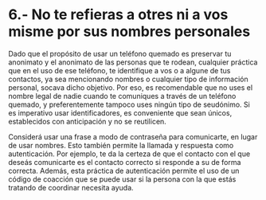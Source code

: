 # 6.- No te refieras a otres ni a vos misme por sus nombres personales {-}

Dado que el propósito de usar un teléfono quemado es preservar tu anonimato y el anonimato de las personas que te rodean, cualquier práctica que en el uso de ese teléfono, te identifique a vos o a algune de tus contactos, ya sea mencionando nombres o cualquier tipo de información personal, socava dicho objetivo. Por eso, es recomendable que no uses el nombre legal de nadie cuando te comuniques a través de un teléfono quemado, y preferentemente tampoco uses ningún tipo de seudónimo. Si es imperativo usar identificadores, es conveniente que sean únicos, establecidos con anticipación y no se reutilicen.

Considerá usar una frase a modo de contraseña para comunicarte, en lugar de usar nombres. Esto también permite la llamada y respuesta como autenticación. Por ejemplo, te da la certeza de que el contacto con el que deseás comunicarte es el contacto correcto si responde a su de forma correcta. Además, esta práctica de autenticación permite el uso de un código de coacción que se puede usar si la persona con la que estás tratando de coordinar necesita ayuda.